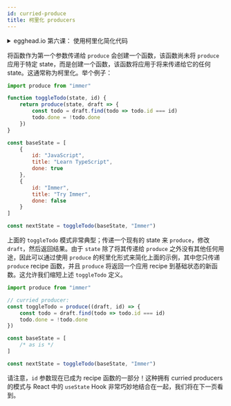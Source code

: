 ```yaml
---
id: curried-produce
title: 柯里化 producers
---
```


<center>
	<div
		data-ea-publisher="immerjs"
		data-ea-type="image"
		className="horizontal bordered"
	></div>
</center> <details>
	<summary className="egghead-summary">
		egghead.io 第六课： 使用柯里化简化代码
	</summary>
	<br />
	<div>
		<iframe
			width="760"
			height="427"
			scrolling="no"
			src="https://egghead.io/lessons/javascript-simplify-immer-producer-functions-using-currying/embed"
		></iframe>
	</div>
	<a
		className="egghead-link"
		href="https://egghead.io/lessons/javascript-simplify-immer-producer-functions-using-currying"
	>
		Hosted on egghead.io
	</a>
</details>

将函数作为第一个参数传递给 `produce` 会创建一个函数，该函数尚未将 `produce` 应用于特定 state，而是创建一个函数，该函数将应用于将来传递给它的任何 state。这通常称为柯里化。举个例子：

```javascript
import produce from "immer"

function toggleTodo(state, id) {
	return produce(state, draft => {
		const todo = draft.find(todo => todo.id === id)
		todo.done = !todo.done
	})
}

const baseState = [
	{
		id: "JavaScript",
		title: "Learn TypeScript",
		done: true
	},
	{
		id: "Immer",
		title: "Try Immer",
		done: false
	}
]

const nextState = toggleTodo(baseState, "Immer")
```

上面的 `toggleTodo` 模式非常典型；传递一个现有的 state 来 `produce`，修改 `draft`，然后返回结果。由于 `state` 除了将其传递给 `produce` 之外没有其他任何用途，因此可以通过使用 `produce` 的柯里化形式来简化上面的示例，其中您只传递 `produce` recipe 函数，并且 `produce` 将返回一个应用 recipe 到基础状态的新函数。这允许我们缩短上述 `toggleTodo` 定义。

```javascript
import produce from "immer"

// curried producer:
const toggleTodo = produce((draft, id) => {
	const todo = draft.find(todo => todo.id === id)
	todo.done = !todo.done
})

const baseState = [
	/* as is */
]

const nextState = toggleTodo(baseState, "Immer")
```

请注意，`id` 参数现在已成为 recipe 函数的一部分！这种拥有 curried producers 的模式与 React 中的 `useState` Hook 非常巧妙地结合在一起，我们将在下一页看到。
